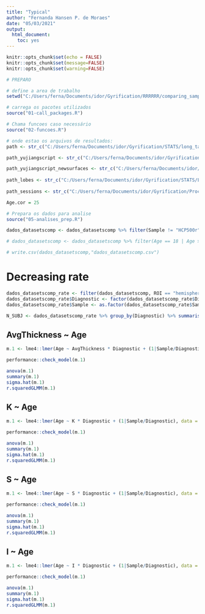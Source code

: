 ```yaml
---
title: "Typical"
author: "Fernanda Hansen P. de Moraes"
date: "05/03/2021"
output: 
  html_document: 
    toc: yes
---
```


```r
knitr::opts_chunk$set(echo = FALSE)
knitr::opts_chunk$set(message=FALSE)
knitr::opts_chunk$set(warning=FALSE)
```

```r
# PREPARO

# define a area de trabalho
setwd("C:/Users/ferna/Documents/idor/Gyrification/RRRRRR/comparing_samples/") # se no computador

# carrega os pacotes utilizados
source("01-call_packages.R")

# Chama funcoes caso necessário
source("02-funcoes.R")

# onde estao os arquivos de resultados:
path <- str_c("C:/Users/ferna/Documents/idor/Gyrification/STATS/long_tables/")

path_yujiangscript <- str_c("C:/Users/ferna/Documents/idor/Gyrification/STATS/Wang_code_extraction/")

path_yujiangscript_newsurfaces <- str_c("C:/Users/ferna/Documents/idor/Gyrification/STATS/Wang_code_extraction/")
  
path_lobes <- str_c("C:/Users/ferna/Documents/idor/Gyrification/STATS/LobesScaling/")
 
path_sessions <- str_c("C:/Users/ferna/Documents/idor/Gyrification/Processamento_longitudinal/V6/data/")

Age.cor = 25

# Prepara os dados para analise
source("05-analises_prep.R")

dados_datasetscomp <- dados_datasetscomp %>% filter(Sample != "HCP500r")

# dados_datasetscomp <- dados_datasetscomp %>% filter(Age == 18 | Age > 18)

# write.csv(dados_datasetscomp,"dados_datasetscomp.csv")
```

# Decreasing rate

```r
dados_datasetscomp_rate <- filter(dados_datasetscomp, ROI == "hemisphere", Diagnostic == "CTL" | Diagnostic == "MCI"| Diagnostic == "AD", Sample != "IDOR-CCD-Control")
dados_datasetscomp_rate$Diagnostic <- factor(dados_datasetscomp_rate$Diagnostic, levels = c("CTL", "MCI","AD"))
dados_datasetscomp_rate$Sample <- as.factor(dados_datasetscomp_rate$Sample)

N_SUBJ <- dados_datasetscomp_rate %>% group_by(Diagnostic) %>% summarise(N_SUBJ = n_distinct(SUBJ))

```


## AvgThickness \~ Age

```r
m.1 <- lme4::lmer(Age ~ AvgThickness * Diagnostic + (1|Sample/Diagnostic), data = dados_datasetscomp_rate)

performance::check_model(m.1)

anova(m.1)
summary(m.1)
sigma.hat(m.1)
r.squaredGLMM(m.1)

```

## K \~ Age

```r
m.1 <- lme4::lmer(Age ~ K * Diagnostic + (1|Sample/Diagnostic), data = dados_datasetscomp_rate)

performance::check_model(m.1)

anova(m.1)
summary(m.1)
sigma.hat(m.1)
r.squaredGLMM(m.1)

```

## S \~ Age

```r
m.1 <- lme4::lmer(Age ~ S * Diagnostic + (1|Sample/Diagnostic), data = dados_datasetscomp_rate)

performance::check_model(m.1)

anova(m.1)
summary(m.1)
sigma.hat(m.1)
r.squaredGLMM(m.1)

```

## I \~ Age

```r
m.1 <- lme4::lmer(Age ~ I * Diagnostic + (1|Sample/Diagnostic), data = dados_datasetscomp_rate)

performance::check_model(m.1)

anova(m.1)
summary(m.1)
sigma.hat(m.1)
r.squaredGLMM(m.1)

```

